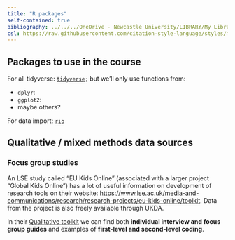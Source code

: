 ```yaml
---
title: "R packages"
self-contained: true
bibliography: ../../../OneDrive - Newcastle University/LIBRARY/My Library.bib
csl: https://raw.githubusercontent.com/citation-style-language/styles/master/dependent/the-sociological-review.csl
---
```


## Packages to use in the course

For all tidyverse: [`tidyverse`](https://www.tidyverse.org/)`;` but we'll only use functions from:

-   `dplyr`:
-   `ggplot2`:
-   maybe others?

For data import: [`rio`](https://cran.r-project.org/web/packages/rio/vignettes/rio.html)

## Qualitative / mixed methods data sources

### Focus group studies

An LSE study called "EU Kids Online" (associated with a larger project "Global Kids Online") has a lot of useful information on development of research tools on their website: <https://www.lse.ac.uk/media-and-communications/research/research-projects/eu-kids-online/toolkit>. Data from the project is also freely available through UKDA.

In their [Qualitative toolkit](https://www.lse.ac.uk/media-and-communications/research/research-projects/eu-kids-online/toolkit/qualitative-research) we can find both **individual interview and focus group guides** and examples of **first-level and second-level coding**.
